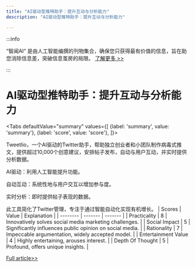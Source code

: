 ```yaml
---
title: "AI驱动型推特助手：提升互动与分析能力"
description: "AI驱动型推特助手：提升互动与分析能力"

---
```



:::info

“智闻AI“ 是由人工智能编撰的刊物集合，确保您只获得最有价值的信息，旨在助您消除信息差，突破信息茧房的局限。  [了解更多 >>](/)

:::

# AI驱动型推特助手：提升互动与分析能力


<Tabs
	defaultValue="summary"
	values={[
	{label: 'summary', value: 'summary'},
	{label: 'score', value: 'score'},
]}>
<TabItem value="summary">


Tweetlio，一个AI驱动的Twitter助手，帮助独立创业者和小团队制作病毒式推文，提供超过10,000个创意建议，安排帖子发布，自动与用户互动，并实时提供分析数据。

AI驱动：利用人工智能提升功能。

自动互动：系统性地与用户交互以增加参与度。

实时分析：即时提供帖子表现的数据。

此工具简化了Twitter管理，专注于通过智能自动化实现有机增长。
</TabItem>
<TabItem value="score">
	| Scores     | Value   | Explanation |
	| -------- | ------- | ------- |
	| Practicality  | 8    | Innovatively solves social media marketing challenges.    |
	| Social Impact | 5     | Significantly influences public opinion on social media.    |
	| Rationality    | 7    | Impeccable argumentation, widely accepted model.    |
	| Entertainment Value    | 4    | Highly entertaining, arouses interest.    |
	| Depth Of Thought    | 5    | Profound, offers unique insights.    |
</TabItem>
</Tabs>

[Full article>>](https://www.producthunt.com/posts/tweetlio)

